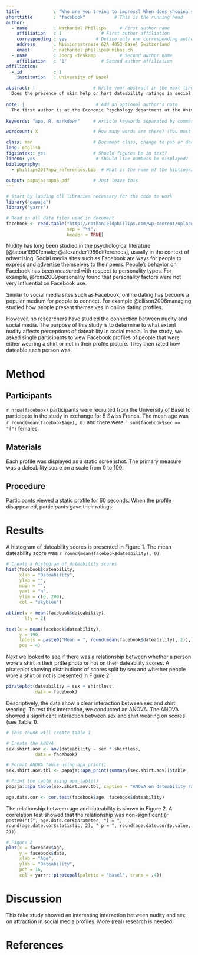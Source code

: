 ```yaml
---
title             : "Who are you trying to impress? When does showing skin increase attractiveness in social media."        # This is the title
shorttitle        : "facebook"           # This is the running head
author: 
  - name          : Nathaniel Phillips     # First author name
    affiliation   : 1               # First author affiliation
    corresponding : yes           # Define only one corresponding author
    address       : Missionsstrasse 62A 4053 Basel Switzerland
    email         : nathaniel.phillips@unibas.ch
  - name          : Joerg Rieskamp         # Second author name
    affiliation   : "1"             # Second author affiliation
affiliation:
  - id            : 1
    institution   : University of Basel

abstract: |                      # Write your abstract in the next lines
  Does the presence of skin help or hurt dateability ratings in social media profiles? To answer this question, we had 1,000 participants access how dateable people were based on their Facebook profiles. We found strong evidence for an interaction between sex and skin. When men did not wear shirts, their dateability scored decreased. For women, the effect was reversed.
  
note: |                           # Add an optional author's note
  The first author is at the Economic Psychology department at the University of Basel.
  
keywords: "apa, R, markdown"     # Article keywords separated by commas

wordcount: X                     # How many words are there? (You must do manually)

class: man                       # Document class, change to pub or doc for other formats!
lang: english
figsintext: yes                  # Should figures be in text?
lineno: yes                       # Should line numbers be displayed?
bibliography:
  - phillips2017apa_references.bib  # What is the name of the bibliography file?

output: papaja::apa6_pdf         # Just leave this
---
```


```r
# Start by loading all libraries necessary for the code to work
library("papaja")
library("yarrr")
```

```r
# Read in all data files used in document
facebook <- read.table("http://nathanieldphillips.com/wp-content/uploads/2016/04/facebook.txt", 
                       sep = "\t", 
                       header = TRUE)
```


Nudity has long been studied in the psychological literature [@latour1990female; @alexander1986differences], usually in the context of advertising. Social media sites such as Facebook are ways for people to express and advertise themselves to their peers. People's behavior on Facebook has been measured with respect to personality types. For example, @ross2009personality found that personality factors were not very influential on Facebook use.

Similar to social media sites such as Facebook, online dating has become a popular medium for people to connect. For example @ellison2006managing studied how people present themselves in online dating profiles.

However, no researchers have studied the connection between nudity and social media. The purpose of this study is to determine to what extent nudity affects perceptions of dateability in social media. In the study, we asked single participants to view Facebook profiles of people that were either wearing a shirt or not in their profile picture. They then rated how dateable each person was.

# Method


## Participants

`r nrow(facebook)` participants were recruited from the University of Basel to participate in the study in exchange for 5 Swiss Francs. The mean age was `r round(mean(facebook$age), 0)` and there were `r sum(facebook$sex == "f")` females.

## Materials

Each profile was displayed as a static screenshot. The primary measure was a dateability score on a scale from 0 to 100.

## Procedure

Participants viewed a static profile for 60 seconds. When the profile disappeared, participants gave their ratings.

# Results

A histogram of dateability scores is presented in Figure 1. The mean dateability score was `r round(mean(facebook$dateability), 0)`.

```r
# Create a histogram of dateability scores
hist(facebook$dateability, 
     xlab = "Dateability",
     ylab = "",
     main = "",
     yaxt = "n",
     ylim = c(0, 200), 
     col = "skyblue")

abline(v = mean(facebook$dateability),
       lty = 2)

text(x = mean(facebook$dateability), 
     y = 190, 
     labels = paste0("Mean = ", round(mean(facebook$dateability), 2)), 
     pos = 4)
```

Next we looked to see if there was a relationship between whether a person wore a shirt in their prifle photo or not on their dateability scores. A pirateplot showing distributions of scores split by sex and whether people wore a shirt or not is presented in Figure 2:

```r
pirateplot(dateability ~ sex + shirtless, 
           data = facebook)
```

Descriptively, the data show a clear interaction between sex and shirt wearing. To test this interaction, we conducted an ANOVA. The ANOVA showed a significant interaction between sex and shirt wearing on scores (see Table 1).

```r
# This chunk will create table 1

# Create the ANOVA
sex.shirt.aov <- aov(dateability ~ sex * shirtless, 
           data = facebook)

# Format ANOVA table using apa_print()
sex.shirt.aov.tbl <- papaja::apa_print(summary(sex.shirt.aov))$table

# Print the table using apa_table()
papaja::apa_table(sex.shirt.aov.tbl, caption = "ANOVA on dateability ratings")
```


```r
age.date.cor <- cor.test(facebook$age, facebook$dateability)
```

The relationship between age and dateability is shown in Figure 2. A correlation test showed that the relationship was non-significant (`r paste0("t(", age.date.cor$parameter, ") = ", round(age.date.cor$statistic, 2), " p = ", round(age.date.cor$p.value, 2))`)

```r
# Figure 2
plot(x = facebook$age,
     y = facebook$date,
     xlab = "Age", 
     ylab = "Dateability",
     pch = 16, 
     col = yarrr::piratepal(palette = "basel", trans = .4))
```



# Discussion

This fake study showed an interesting interaction between nudity and sex on attraction in social media profiles. More (real) research is needed.


# References


\setlength{\parindent}{-0.5in}
\setlength{\leftskip}{0.5in}
\setlength{\parskip}{8pt}
